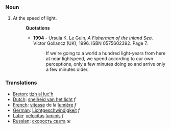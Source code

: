===Noun===
#At the speed of light.
#:'''Quotations'''
#:*'''1994''' - Ursula K. Le Guin, ''A Fisherman of the Inland Sea''. Victor Gollancz (UK), 1996. ISBN 0575602392. Page 7.
#:*:If we're going to a world a hundred light-years from here at near lightspeed, we spend according to our own perceptions, only a few minutes doing so and arrive only a few minutes older.

===Translations===

*[[Breton]]: [[tizh al luc'h]]
*[[Dutch]]: [[snelheid van het licht]] ''f''
*[[French]]: [[vitesse]] de la [[lumière]] ''f''
*[[German]]: [[Lichtgeschwindigkeit]] ''f''
*[[Latin]]: [[velocitas]] [[lumen|luminis]] ''f''
*[[Russian]]: [[скорость света]] ''ж''